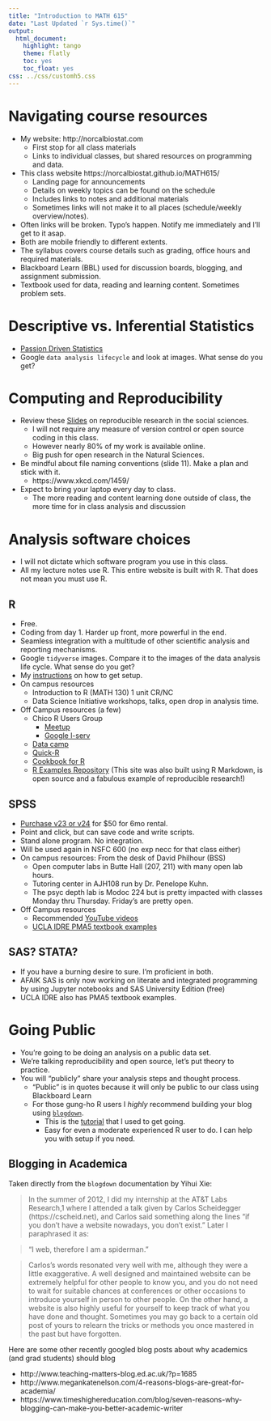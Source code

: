 ```yaml
---
title: "Introduction to MATH 615"
date: "Last Updated `r Sys.time()`"
output:
  html_document:
    highlight: tango
    theme: flatly
    toc: yes
    toc_float: yes
css: ../css/customh5.css
---
```


# Navigating course resources
* My website: http://norcalbiostat.com
    - First stop for all class materials
    - Links to individual classes, but shared resources on programming and data. 
* This class website https://norcalbiostat.github.io/MATH615/ 
    - Landing page for announcements
    - Details on weekly topics can be found on the schedule
    - Includes links to notes and additional materials
    - Sometimes links will not make it to all places (schedule/weekly overview/notes).
* Often links will be broken. Typo's happen. Notify me immediately and I'll get to it asap. 
* Both are mobile friendly to different extents. 
* The syllabus covers course details such as grading, office hours and required materials. 
* Blackboard Learn (BBL) used for discussion boards, blogging, and assignment submission. 
* Textbook used for data, reading and learning content. Sometimes problem sets. 


# Descriptive vs. Inferential Statistics
* [Passion Driven Statistics](PDS_Intro_Stat.pdf)
* Google `data analysis lifecycle` and look at images. What sense do you get? 


# Computing and Reproducibility
* Review these [Slides](http://benmarwick.github.io/UW-eScience-reproducibility-social-sciences/#/) on reproducible research in the social sciences.
    - I will not require any measure of version control or open source coding in this class. 
    - However nearly 80% of my work is available online. 
    - Big push for open research in the Natural Sciences. 
* Be mindful about file naming conventions (slide 11). Make a plan and stick with it. 
    * https://www.xkcd.com/1459/
* Expect to bring your laptop every day to class. 
    - The more reading and content learning done outside of class, the more time for in class analysis and discussion
    

# Analysis software choices    
* I will not dictate which software program you use in this class. 
* All my lecture notes use R. This entire website is built with R. That does not mean you must use R. 


## R
* Free. 
* Coding from day 1. Harder up front, more powerful in the end. 
* Seamless integration with a multitude of other scientific analysis and reporting mechanisms. 
* Google `tidyverse` images. Compare it to the images of the data analysis life cycle. What sense do you get? 
* My [instructions](https://norcalbiostat.netlify.com/post/software-overview/) on how to get setup.
* On campus resources
    - Introduction to R (MATH 130) 1 unit CR/NC
    - Data Science Initiative workshops, talks, open drop in analysis time. 
* Off Campus resources (a few)
    - Chico R Users Group 
        - [Meetup](https://www.meetup.com/Chico-R-Users-Group/)
        - [Google l-serv](https://groups.google.com/forum/#!forum/chico-rug)
    - [Data camp](http://www.datacamp.com)
    - [Quick-R](http://www.statmethods.net/)
    - [Cookbook for R](http://www.cookbook-r.com/)
    - [R Examples Repository](http://dwoll.de/rexrepos/) (This site was also built using R Markdown, is open source and a fabulous example of reproducible research!)
   
   
## SPSS
* [Purchase v23 or v24](http://www-03.ibm.com/software/products/en/spss-stats-gradpack) for $50 for 6mo rental. 
* Point and click, but can save code and write scripts. 
* Stand alone program. No integration. 
* Will be used again in NSFC 600 (no exp necc for that class either)
* On campus resources: From the desk of David Philhour (BSS) 
    - Open computer labs in Butte Hall (207, 211) with many open lab hours.
    - Tutoring center in AJH108 run by Dr. Penelope Kuhn. 
    - The psyc depth lab is Modoc 224 but is pretty impacted with classes Monday thru Thursday. Friday's are pretty open.
* Off Campus resources
    - Recommended [YouTube videos](https://www.youtube.com/results?search_query=andy+field+spss+tutorials) 
    - [UCLA IDRE PMA5 textbook examples](https://stats.idre.ucla.edu/other/examples/pma5/)

## SAS? STATA?
* If you have a burning desire to sure. I'm proficient in both. 
* AFAIK SAS is only now working on literate and integrated programming by using Jupyter notebooks and SAS University Edition (free)
* UCLA IDRE also has PMA5 textbook examples. 

# Going Public
* You're going to be doing an analysis on a public data set. 
* We're talking reproducibility and open source, let's put theory to practice. 
* You will "publicly" share your analysis steps and thought process. 
    - "Public" is in quotes because it will only be public to our class using Blackboard Learn
    - For those gung-ho R users I *highly* recommend building your blog using [`blogdown`](https://bookdown.org/yihui/blogdown/). 
        - This is the [tutorial](https://apreshill.rbind.io/post/up-and-running-with-blogdown/) that I used to get going.
        - Easy for even a moderate experienced R user to do. I can help you with setup if you need.


## Blogging in Academica

Taken directly from the `blogdown` documentation by Yihui Xie: 

> In the summer of 2012, I did my internship at the AT&T Labs Research,1 where I attended a talk given by Carlos Scheidegger (https://cscheid.net), and Carlos said something along the lines “if you don’t have a website nowadays, you don’t exist.” Later I paraphrased it as:

> “I web, therefore I am a spiderman.”

> Carlos’s words resonated very well with me, although they were a little exaggerative. A well designed and maintained website can be extremely helpful for other people to know you, and you do not need to wait for suitable chances at conferences or other occasions to introduce yourself in person to other people. On the other hand, a website is also highly useful for yourself to keep track of what you have done and thought. Sometimes you may go back to a certain old post of yours to relearn the tricks or methods you once mastered in the past but have forgotten.


Here are some other recently googled blog posts about why academics (and grad students) should blog  

* http://www.teaching-matters-blog.ed.ac.uk/?p=1685
* http://www.megankatenelson.com/4-reasons-blogs-are-great-for-academia/
* https://www.timeshighereducation.com/blog/seven-reasons-why-blogging-can-make-you-better-academic-writer


